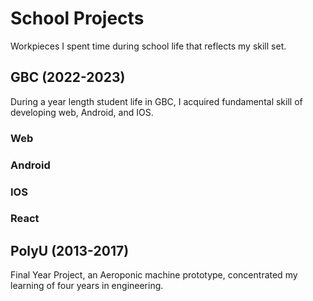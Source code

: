 
# School Projects

Workpieces I spent time during school life that reflects my skill set.

## GBC (2022-2023)

During a year length student life in GBC, I acquired fundamental skill of developing web, Android, and IOS.

### Web
<Cards>
    <Card title="Concert Ticket Shop" href="" />
</Cards>

### Android

<Cards>
    <Card title="Quiz App" href="" />
    <Card title="Rental Helper" href="" />
</Cards>

### IOS

<Cards>
    <Card title="ImageCroper" href="" />
    <Card title="WeCyclePrint" href="" />
    <Card title="Hauler" href="" />
</Cards>

### React

<Cards>
    <Card title="Movie Lover" href="" />
</Cards>

## PolyU (2013-2017)

Final Year Project, an Aeroponic machine prototype, concentrated my learning of four years in engineering. 

<Cards>
    <Card title="Home Aeroponic Machine" href="" />
</Cards>